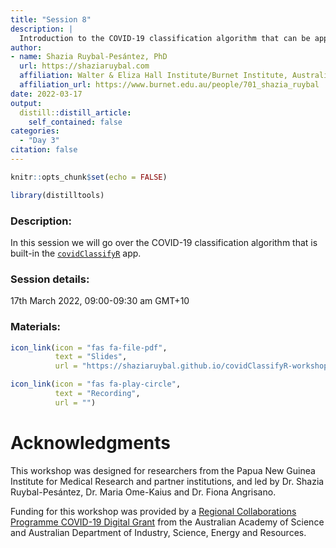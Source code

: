 ```yaml
---
title: "Session 8"
description: |
  Introduction to the COVID-19 classification algorithm that can be applied in the covidClassifyR Shiny app
author: 
- name: Shazia Ruybal-Pesántez, PhD
  url: https://shaziaruybal.com
  affiliation: Walter & Eliza Hall Institute/Burnet Institute, Australia
  affiliation_url: https://www.burnet.edu.au/people/701_shazia_ruybal
date: 2022-03-17
output:
  distill::distill_article:
    self_contained: false
categories:
  - "Day 3"
citation: false
---
```


```r
knitr::opts_chunk$set(echo = FALSE)
```

```r
library(distilltools)
```

### Description:
In this session we will go over the COVID-19 classification algorithm that is built-in the [`covidClassifyR`](https://shaziaruybal.shinyapps.io/covidclassifyr) app. 

### <i class="fas fa-calendar-alt"></i> Session details:
17th March 2022, 09:00-09:30 am GMT+10

### <i class="fas fa-book-open"></i> Materials:

```r
icon_link(icon = "fas fa-file-pdf",
          text = "Slides",
          url = "https://shaziaruybal.github.io/covidClassifyR-workshop/slides/session8/session8_slides.html")

icon_link(icon = "fas fa-play-circle",
          text = "Recording",
          url = "")
```
  
# Acknowledgments {.appendix}

This workshop was designed for researchers from the Papua New Guinea Institute for Medical Research and partner institutions, and led by Dr. Shazia Ruybal-Pesántez, Dr. Maria Ome-Kaius and Dr. Fiona Angrisano. 

Funding for this workshop was provided by a [Regional Collaborations Programme COVID-19 Digital Grant](https://www.science.org.au/news-and-events/news-and-media-releases/regional-research-set-get-digital-boost) from the Australian Academy of Science and Australian Department of Industry, Science, Energy and Resources. 
